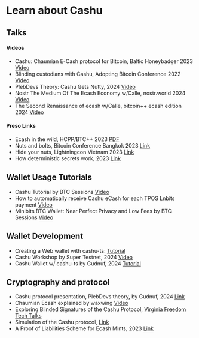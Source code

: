 
# Learn about Cashu

## Talks

#### Videos
- Cashu: Chaumian E-Cash protocol for Bitcoin, Baltic Honeybadger 2023 [Video](https://www.youtube.com/watch?v=V6HBM7jL0cw)
- Blinding custodians with Cashu, Adopting Bitcoin Conference 2022 [Video](https://www.youtube.com/watch?v=UNjVc-WYdgE&t=105s)
- PlebDevs Theory: Cashu Gets Nutty, 2024 [Video](https://www.youtube.com/watch?v=zhJZnxaLLU4&t=791s)
- Nostr The Medium Of The Ecash Economy w/Calle, nostr.world 2024 [Video](https://www.youtube.com/watch?v=OHqxp-Hrx9k)
- The Second Renaissance of ecash w/Calle, bitcoin++ ecash edition 2024 [Video](https://www.youtube.com/watch?v=DZjqTsgO8To)

#### Preso Links
- Ecash in the wild, HCPP/BTC++ 2023 [PDF](https://docs.cashu.space/pdf/cashu-01-2023.pdf)
- Nuts and bolts, Bitcoin Conference Bangkok 2023 [Link](https://nuts-and-bolts.gandlaf.com/)
- Hide your nuts, Lightningcon Vietnam 2023 [Link](https://lconf.gandlaf.com/)
- How deterministic secrets work, 2023 [Link](https://det-sec.gandlaf.com/)

## Wallet Usage Tutorials
- Cashu Tutorial by BTC Sessions [Video](https://www.youtube.com/watch?v=riTRD0BdMDI)
- How to automatically receive Cashu eCash for each TPOS Lnbits payment [Video](https://www.youtube.com/watch?v=cNHm3hcEt8A)
- Minibits BTC Wallet: Near Perfect Privacy and Low Fees by BTC Sessions [Video](https://www.youtube.com/watch?v=igJF8ccMnbQ)

## Wallet Development 

- Creating a Web wallet with cashu-ts: [Tutorial](https://medium.com/@opeyemiadeyemi/creating-a-web-wallet-with-cashu-ts-a-beginners-tutorial-d9e135552e26)
- Cashu Workshop by Super Testnet, 2024 [Video](https://www.youtube.com/watch?v=xfYmwc-gnK8)
- Cashu Wallet w/ cashu-ts by Gudnuf, 2024 [Tutorial](https://www.youtube.com/watch?v=t8aHY13z0kI)


## Cryptography and protocol

- Cashu protocol presentation, PlebDevs theory, by Gudnuf, 2024 [Link](https://www.youtube.com/watch?v=zhJZnxaLLU4) 
- Chaumian Ecash explained by waxwing [Video](https://www.youtube.com/watch?v=VwMzNE1D3so)
- Exploring Blinded Signatures of the Cashu Protocol, [Virginia Freedom Tech Talks](https://podcastindex.org/podcast/6692585)
- Simulation of the Cashu protocol, [Link](https://numbnoot.gandlaf.com/)
- A Proof of Liabilities Scheme for Ecash Mints, 2023 [Link](https://gist.github.com/callebtc/ed5228d1d8cbaade0104db5d1cf63939)
